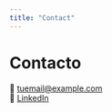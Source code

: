 ```yaml
---
title: "Contact"
---
```


# Contacto

📧 [tuemail@example.com](mailto:tuemail@example.com)  
🔗 [LinkedIn](https://linkedin.com/in/tu-usuario)